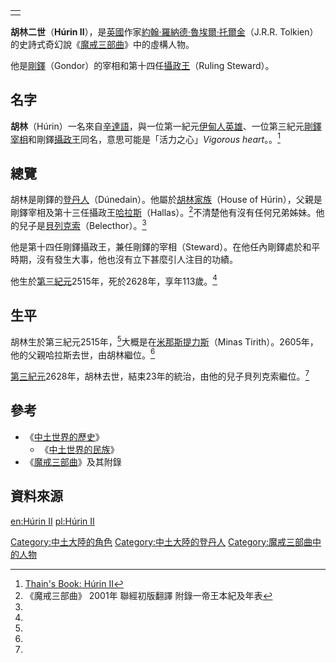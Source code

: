 {|align=right
|-
|{{Tolkienchar |
image_character = |
image_caption = |
Book(s) = 《[[魔戒|魔戒三部曲]]》<br/>《[[中土世界的歷史|中土世界的歷史]]》 |
character_name = 胡林 |
character_alias = |
character_title = [[剛鐸宰相|剛鐸宰相]]<br/>剛鐸攝政王|
character_race = [[人類_(中土大陸)|人類]] [[登丹人|登丹人]] |
character_culture = [[胡林家族|胡林家族]] |
character_gender = 男性|
character_realm = [[剛鐸|剛鐸]] |
character_sub_realm = |
character_lifespan = 第三紀元2515年 - [[第三紀元|第三紀元]]2628年<ref name=autogenerated1>《中土世界的歷史》 Vol.12《中土世界的民族》 "The Heirs of Elendil"</ref> |
character_weapon = | 
}}
|}
'''胡林二世'''（'''Húrin II'''），是[[英國|英國]]作家[[約翰·羅納德·魯埃爾·托爾金|約翰·羅納德·魯埃爾·托爾金]]（J.R.R. Tolkien）的史詩式奇幻說《[[魔戒|魔戒三部曲]]》中的虛構人物。

他是[[剛鐸|剛鐸]]（Gondor）的宰相和第十四任[[剛鐸攝政王|攝政王]]（Ruling Steward）。

==名字==
'''胡林'''（Húrin）一名來自[[辛達語|辛達語]]，與一位第一紀元[[伊甸人|伊甸人]][[胡林|英雄]]、一位第三紀元[[剛鐸|剛鐸]][[胡林_(艾明亞南)|宰相]]和剛鐸[[胡林一世|攝政王]]同名，意思可能是「活力之心」''Vigorous heart''。。<ref>[http://www.glyphweb.com/arda/h/hurinii.html Thain's Book: Húrin II]</ref>

==總覽==
胡林是剛鐸的[[登丹人|登丹人]]（Dúnedain）。他屬於[[胡林家族|胡林家族]]（House of Húrin），父親是剛鐸宰相及第十三任攝政王[[哈拉斯|哈拉斯]]（Hallas）。<ref name=autogenerated2>《魔戒三部曲》 2001年 聯經初版翻譯 附錄一帝王本紀及年表</ref>不清楚他有沒有任何兄弟姊妹。他的兒子是[[貝列克索一世|貝列克索]]（Belecthor）。<ref name=autogenerated2 />

他是第十四任剛鐸攝政王，兼任剛鐸的宰相（Steward）。在他任內剛鐸處於和平時期，沒有發生大事，他也沒有立下甚麼引人注目的功績。

他生於[[第三紀元|第三紀元]]2515年，死於2628年，享年113歲。<ref name=autogenerated1 />

==生平==
胡林生於第三紀元2515年，<ref name=autogenerated1 />大概是在[[米那斯提力斯|米那斯提力斯]]（Minas Tirith）。2605年，他的父親哈拉斯去世，由胡林繼位。<ref name=autogenerated2 />

[[第三紀元|第三紀元]]2628年，胡林去世，結束23年的統治，由他的兒子貝列克索繼位。<ref name=autogenerated2 />

==參考==
*《[[中土世界的歷史|中土世界的歷史]]》
**《[[中土世界的民族|中土世界的民族]]》
*《[[魔戒|魔戒三部曲]]》及其附錄

==資料來源==
{{reflist}}

{{剛鐸宰相及攝政王|[[哈拉斯|哈拉斯]]|[[貝列克索一世|貝列克索一世]]|}}

[[Category:中土大陸的角色|Category:中土大陸的角色]]
[[Category:中土大陸的登丹人|Category:中土大陸的登丹人]]
[[Category:魔戒三部曲中的人物|Category:魔戒三部曲中的人物]]

[[en:Húrin_II|en:Húrin II]]
[[pl:Húrin_II|pl:Húrin II]]
